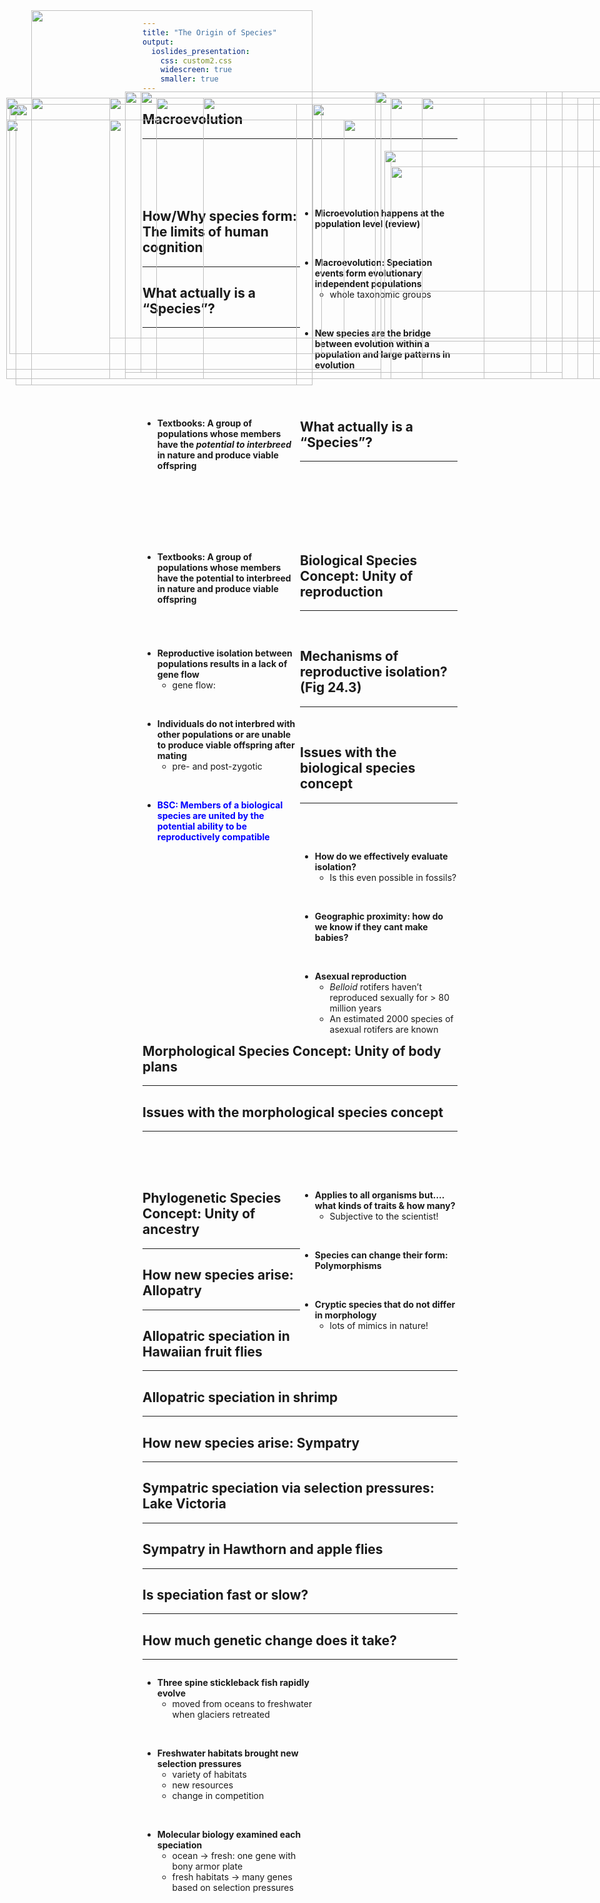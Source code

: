 ```yaml
---
title: "The Origin of Species"
output: 
  ioslides_presentation:
    css: custom2.css
    widescreen: true
    smaller: true
---
```


## Macroevolution
<hr>
<br/>
<br/>
<br/>
<br/>

<div style="float: right; width: 50%;">
* **Microevolution happens at the population level (review)**

<br/>

* **Macroevolution: Speciation events form evolutionary independent populations**
    + whole taxonomic groups

<br/>

* **New species are the bridge between evolution within a population and large patterns in evolution**

</div>

<IMG STYLE="position:absolute; TOP:200px; LEFT:25px; WIDTH:450px; HEIGHT:450px" SRC="images/macro.png">

## How/Why species form: The limits of human cognition
<hr>

<IMG STYLE="position:absolute; TOP:190px; LEFT:325px; WIDTH:450px; HEIGHT:450px" SRC="images/speciation-continuum.jpg">

## What actually is a "Species"?
<hr>
<br/>
<br/>
<br/>
<br/>
<br/>
<br/>

<div style="float: left; width: 50%;">

* **Textbooks: A group of populations whose members have the *potential to interbreed* in nature and produce viable offspring**

</div>

## What actually is a "Species"?
<hr>
<br/>
<br/>
<br/>
<br/>
<br/>
<br/>

<div style="float: left; width: 50%;">

* **Textbooks: A group of populations whose members have the potential to interbreed in nature and produce viable offspring**

</div>

<IMG STYLE="position:absolute; TOP:200px; LEFT:500px; WIDTH:600px; HEIGHT:400px" SRC="images/finches.png">

## Biological Species Concept: Unity of reproduction
<hr>
<br/>


<div style="float: left; width: 50%;">

* **Reproductive isolation between populations results in a lack of gene flow**
    + gene flow: 
    
<br/>

* **Individuals do not interbred with other populations or are unable to produce viable offspring after mating**
    + pre- and post-zygotic

<br/>

* <span style="color:blue">**BSC: Members of a biological species are united by the potential ability to be reproductively compatible**</span>

</div>

<IMG STYLE="position:absolute; TOP:190px; LEFT:625px; WIDTH:325px; HEIGHT:450px" SRC="images/speciesconcept.jpg">

## 

<IMG STYLE="position:absolute; TOP:50px; LEFT:50px; WIDTH:450px; HEIGHT:600px" SRC="images/barrier.jpg">

<IMG STYLE="position:absolute; TOP:225px; LEFT:550px; WIDTH:500px; HEIGHT:350px" SRC="images/snail.jpg">

## Mechanisms of reproductive isolation? (Fig 24.3)
<hr>
<br/>

<IMG STYLE="position:absolute; TOP:180px; LEFT:200px; WIDTH:700px; HEIGHT:460px" SRC="images/lark.png">

## Issues with the biological species concept
<hr>
<br/>
<br/>

<div style="float: left; width: 50%;">

* **How do we effectively evaluate isolation?**
    + Is this even possible in fossils?

<br/>

* **Geographic proximity: how do we know if they cant make babies?**

<br/>

* **Asexual reproduction**
    + *Belloid* rotifers haven’t
reproduced sexually for > 80 million years 
    + An estimated 2000 species of asexual rotifers are known

</div>

<IMG STYLE="position:absolute; TOP:300px; LEFT:625px; WIDTH:400px; HEIGHT:200px" SRC="images/rotifer.jpg">

## Morphological Species Concept: Unity of body plans
<hr>

<IMG STYLE="position:absolute; TOP:190px; LEFT:175px; WIDTH:750px; HEIGHT:450px" SRC="images/morph.png">

## Issues with the morphological species concept
<hr>
<br/>
<br/>
<br/>

<div style="float: right; width: 50%;">
* **Applies to all organisms but.... what kinds of traits & how many?**
    + Subjective to the scientist!
    
<br/>

* **Species can change their form: Polymorphisms**

<br/>

* **Cryptic species that do not differ in morphology**
    + lots of mimics in nature!

</div>

<IMG STYLE="position:absolute; TOP:200px; LEFT:15px; WIDTH:500px; HEIGHT:400px" SRC="images/mimic.png">

## Phylogenetic Species Concept: Unity of ancestry
<hr>

<IMG STYLE="position:absolute; TOP:225px; LEFT:10px; WIDTH:600px; HEIGHT:400px" SRC="images/phylo.jpg">

<IMG STYLE="position:absolute; TOP:275px; LEFT:615px; WIDTH:450px; HEIGHT:300px" SRC="images/phylo2.gif">

## How new species arise: Allopatry
<hr>

<IMG STYLE="position:absolute; TOP:190px; LEFT:50px; WIDTH:1000px; HEIGHT:450px" SRC="images/allo.png">

## Allopatric speciation in Hawaiian fruit flies
<hr>

<IMG STYLE="position:absolute; TOP:180px; LEFT:200px; WIDTH:700px; HEIGHT:450px" SRC="images/allo_fruit.jpg">

## Allopatric speciation in shrimp
<hr>

<IMG STYLE="position:absolute; TOP:180px; LEFT:225px; WIDTH:650px; HEIGHT:450px" SRC="images/shrimp.jpg">

## How new species arise: Sympatry
<hr>

<IMG STYLE="position:absolute; TOP:225px; LEFT:175px; WIDTH:700px; HEIGHT:350px" SRC="images/symp.png">

## Sympatric speciation via selection pressures: Lake Victoria
<hr>

<IMG STYLE="position:absolute; TOP:190px; LEFT:250px; WIDTH:600px; HEIGHT:450px" SRC="images/symp2.jpg">

## Sympatry in Hawthorn and apple flies
<hr>

<IMG STYLE="position:absolute; TOP:190px; LEFT:10px; WIDTH:600px; HEIGHT:450px" SRC="images/flies2.jpg">

<IMG STYLE="position:absolute; TOP:190px; LEFT:675px; WIDTH:300px; HEIGHT:450px" SRC="images/flies3.png">

## Is speciation fast or slow?
<hr>

<IMG STYLE="position:absolute; TOP:180px; LEFT:200px; WIDTH:700px; HEIGHT:450px" SRC="images/fossils.jpg">

<!-- ## What factors impact speciation rates? -->
<!-- <hr> -->

<!-- <IMG STYLE="position:absolute; TOP:180px; LEFT:200px; WIDTH:700px; HEIGHT:450px" SRC="images/punc.png"> -->

## How much genetic change does it take?
<hr>

<div style="float: left; width: 55%;">

* **Three spine stickleback fish rapidly evolve**
    + moved from oceans to freshwater when glaciers retreated

<br/>

* **Freshwater habitats brought new selection pressures**
    + variety of habitats
    + new resources
    + change in competition

<br/>

* **Molecular biology examined each speciation**
    + ocean &rarr; fresh: one gene with bony armor plate
    + fresh habitats &rarr; many genes based on selection pressures
</div>

<IMG STYLE="position:absolute; TOP:180px; LEFT:600px; WIDTH:450px; HEIGHT:400px" SRC="images/fish.jpg">
